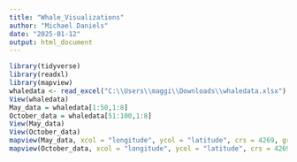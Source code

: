 ---
title: "Whale_Visualizations"
author: "Michael Daniels"
date: "2025-01-12"
output: html_document
---

```{r setup, include=FALSE}
library(tidyverse)
library(readxl)
library(mapview)
whaledata <- read_excel("C:\\Users\\maggi\\Downloads\\whaledata.xlsx")
View(whaledata)
May_data = whaledata[1:50,1:8]
October_data = whaledata[51:100,1:8]
View(May_data)
View(October_data)
mapview(May_data, xcol = "longitude", ycol = "latitude", crs = 4269, grid = FALSE)
mapview(October_data, xcol = "longitude", ycol = "latitude", crs = 4269, grid = FALSE)
```


